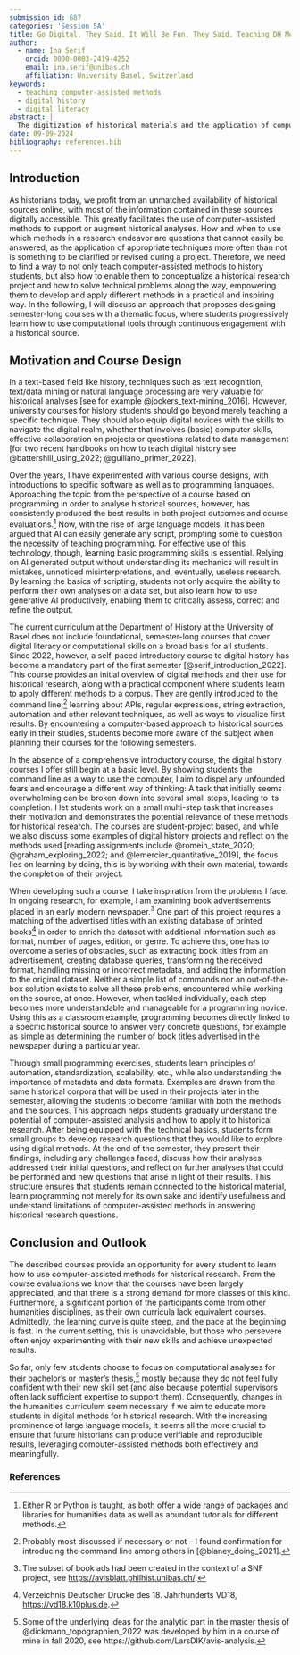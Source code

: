 ```yaml
---
submission_id: 687
categories: 'Session 5A'
title: Go Digital, They Said. It Will Be Fun, They Said. Teaching DH Methods for Historical Research 
author:
  - name: Ina Serif
    orcid: 0000-0003-2419-4252
    email: ina.serif@unibas.ch
    affiliation: University Basel, Switzerland
keywords:
  - teaching computer-assisted methods
  - digital history
  - digital literacy
abstract: |
  The digitization of historical materials and the application of computational techniques significantly expand the spectrum of sources and questions for historical research. However, the practical use of computer-assisted methods often involves resolving technical problems unique to a specific project. When teaching such methods to history students, this is the major challenge: there isn't a simple set of commands that covers all the potential issues in a research project. Moreover, the goal is not to train humanities students to be computer scientists, but to equip them with the skills to tackle specific problems. I will discuss how, based on problems faced in my own research, I combine the teaching of computer-assisted methods with student projects to help the students understand the limitations of out-of-the-box solutions while letting them experience the possibilities of digital analyses. Through their own project, students learn how to break down research questions into separate, manageable technical tasks and identify which types of problems can and which can’t be resolved using digital history methods.
date: 09-09-2024
bibliography: references.bib
---
```


## Introduction
As historians today, we profit from an unmatched availability of historical sources online, with most of the information contained in these sources  digitally accessible. This greatly facilitates the use of computer-assisted methods to support or augment historical analyses. How and when to use which methods in a research endeavor are questions that cannot easily be answered, as the application of appropriate techniques  more often than not is something to be clarified or revised during a project. Therefore, we need to find a way to not only teach computer-assisted methods to history students, but also how to enable them to conceptualize a historical research project and how to solve technical problems along the way, empowering them to develop and apply different methods in a practical and inspiring way. In the following, I will discuss an approach that proposes designing semester-long courses with a thematic focus, where students progressively learn how to use computational tools through continuous engagement with a historical source.

## Motivation and Course Design
In a text-based field like history, techniques such as text recognition, text/data mining or natural language processing are very valuable for historical analyses [see for example @jockers_text-mining_2016]. However, university courses for history students should go beyond merely teaching a specific technique. They should also equip digital novices with the skills to navigate the digital realm, whether that involves (basic) computer skills, effective collaboration on projects or questions related to data management [for two recent handbooks on how to teach digital history see @battershill_using_2022; @guiliano_primer_2022].

Over the years, I have experimented with various course designs, with introductions to specific software as well as to programming languages. Approaching the topic from the perspective of a course based on programming in order to analyse historical sources, however, has consistently produced the best results in both project outcomes and course evaluations.[^4] Now, with the rise of large language models, it has been argued that AI can easily generate any script, prompting some to question the necessity of teaching programming. For effective use of this technology, though, learning basic programming skills is essential. Relying on AI generated output without understanding its mechanics will result in mistakes, unnoticed misinterpretations, and, eventually, useless research. By learning the basics of scripting, students not only acquire the ability to perform their own analyses on a data set, but also learn how to use generative AI productively, enabling them to critically assess, correct and refine the output.

The current curriculum at the Department of History at the University of Basel does not include foundational, semester-long courses that cover digital literacy or computational skills on a broad basis for all students. Since 2022, however, a self-paced introductory course to digital history has become a mandatory part of the first semester [@serif_introduction_2022]. This course provides an initial overview of digital methods and their use for historical research, along with a practical component where students learn to apply different methods to a corpus. They are gently introduced to the command line,[^3] learning about APIs, regular expressions, string extraction, automation and other relevant techniques, as well as ways to visualize first results. By encountering a computer-based approach to historical sources early in their studies, students become more aware of the subject when planning their courses for the following semesters. 

In the absence of a comprehensive introductory course, the digital history courses I offer still begin at a basic level. By showing students the command line as a way to use the computer, I aim to dispel any unfounded fears and encourage a different way of thinking: A task that initially seems overwhelming can be broken down into several small steps, leading to its completion. I let students work on a small multi-step task that increases their motivation and demonstrates the potential relevance of these methods for historical research. The courses are student-project based, and while we also discuss some examples of digital history projects and reflect on the methods used [reading assignments include @romein_state_2020; @graham_exploring_2022; and @lemercier_quantitative_2019], the focus lies on learning by doing, this is by working with their own material, towards the completion of their project.

When developing such a course, I take inspiration from the problems I face. In ongoing research, for example, I am examining book advertisements placed in an early modern newspaper.[^1] One part of this project requires a matching of the advertised titles with an existing database of printed books[^2] in order to enrich the dataset with additional information such as format, number of pages, edition, or genre. To achieve this, one has to overcome a series of obstacles, such as extracting book titles from an advertisement, creating database queries, transforming the received format, handling missing or incorrect metadata, and adding the information to the original dataset. Neither a simple list of commands nor an out-of-the-box solution exists to solve all these problems, encountered while working on the source, at once. However, when tackled individually, each step becomes more understandable and manageable for a programming novice. Using this as a classroom example, programming becomes directly linked to a specific historical source to answer very concrete questions, for example as simple as determining the number of book titles advertised in the newspaper during a particular year.

Through small programming exercises, students learn principles of automation, standardization, scalability, etc.\, while also understanding the importance of metadata and data formats. Examples are drawn from the same historical corpora that will be used in their projects later in the semester, allowing the students to become familiar with both the methods and the sources. This approach helps students gradually understand the potential of computer-assisted analysis and  how to apply it to historical research. After being equipped with the technical basics, students form small groups to  develop research questions that they would like to explore using digital methods. At the end of the semester, they present their findings, including any challenges faced, discuss how their analyses addressed their initial questions, and reflect on further analyses that could be performed and new questions that arise in light of their results. This structure ensures that students remain connected to the historical material, learn programming not merely for its own sake and identify usefulness and understand limitations of computer-assisted methods in answering historical research questions.

[^1]: The subset of book ads had been created in the context of a SNF project, see <https://avisblatt.philhist.unibas.ch/>.

[^2]: Verzeichnis Deutscher Drucke des 18. Jahrhunderts VD18, <https://vd18.k10plus.de>.

[^3]: Probably most discussed if necessary or not -- I found confirmation for introducing the command line among others in [@blaney_doing_2021].

[^4]: Either R or Python is taught, as both offer a wide range of packages and libraries for humanities data as well as abundant tutorials for different methods.

## Conclusion and Outlook
The described courses provide an opportunity for every student to learn how to use computer-assisted methods for historical research. From the course evaluations we know that the courses have been largely appreciated, and that there is a strong demand for more classes of this kind. Furthermore, a significant portion of the participants come from other humanities disciplines, as their own curricula lack equivalent courses. Admittedly, the learning curve is quite steep, and the pace at the beginning is fast. In the current setting, this is unavoidable, but those who persevere often enjoy experimenting with their new skills and achieve unexpected results. 

So far, only few students choose to focus on computational analyses for their bachelor's or master's thesis,[^5] mostly because they do not feel fully confident with their new skill set (and also because potential supervisors often lack sufficient expertise to support them). Consequently, changes in the humanities curriculum seem necessary if we aim to educate more students in digital methods for historical research. With the increasing prominence of large language models, it seems all the more crucial to ensure that future historians can produce verifiable and reproducible results, leveraging computer-assisted methods both effectively and meaningfully.

[^5]: Some of the underlying ideas for the analytic part in the master thesis of @dickmann_topographien_2022 was developed by him in a course of mine in fall 2020, see https://github.com/LarsDIK/avis-analysis. 

### References

